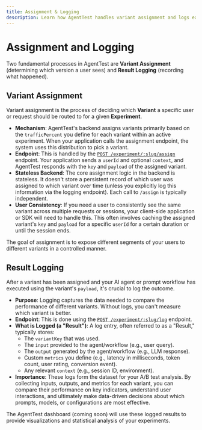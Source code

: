 ```yaml
---
title: Assignment & Logging
description: Learn how AgentTest handles variant assignment and logs experimental results.
---
```


# Assignment and Logging

Two fundamental processes in AgentTest are **Variant Assignment** (determining which version a user sees) and **Result Logging** (recording what happened).

## Variant Assignment

Variant assignment is the process of deciding which **Variant** a specific user or request should be routed to for a given **Experiment**.

*   **Mechanism**: AgentTest's backend assigns variants primarily based on the `trafficPercent` you define for each variant within an active experiment. When your application calls the assignment endpoint, the system uses this distribution to pick a variant.
*   **Endpoint**: This is handled by the [`POST /experiment/:slug/assign`](/api-reference/assign-endpoint) endpoint. Your application sends a `userId` and optional `context`, and AgentTest responds with the `key` and `payload` of the assigned variant.
*   **Stateless Backend**: The core assignment logic in the backend is stateless. It doesn't store a persistent record of which user was assigned to which variant over time (unless you explicitly log this information via the logging endpoint). Each call to `/assign` is typically independent.
*   **User Consistency**: If you need a user to consistently see the same variant across multiple requests or sessions, your client-side application or SDK will need to handle this. This often involves caching the assigned variant's `key` and `payload` for a specific `userId` for a certain duration or until the session ends.

The goal of assignment is to expose different segments of your users to different variants in a controlled manner.

## Result Logging

After a variant has been assigned and your AI agent or prompt workflow has executed using the variant's `payload`, it's crucial to log the outcome.

*   **Purpose**: Logging captures the data needed to compare the performance of different variants. Without logs, you can't measure which variant is better.
*   **Endpoint**: This is done using the [`POST /experiment/:slug/log`](/api-reference/log-endpoint) endpoint.
*   **What is Logged (a "Result")**: A log entry, often referred to as a "Result," typically stores:
    *   The `variantKey` that was used.
    *   The `input` provided to the agent/workflow (e.g., user query).
    *   The `output` generated by the agent/workflow (e.g., LLM response).
    *   Custom `metrics` you define (e.g., latency in milliseconds, token count, user rating, conversion event).
    *   Any relevant `context` (e.g., session ID, environment).
*   **Importance**: These logs form the dataset for your A/B test analysis. By collecting inputs, outputs, and metrics for each variant, you can compare their performance on key indicators, understand user interactions, and ultimately make data-driven decisions about which prompts, models, or configurations are most effective.

The AgentTest dashboard (coming soon) will use these logged results to provide visualizations and statistical analysis of your experiments.
